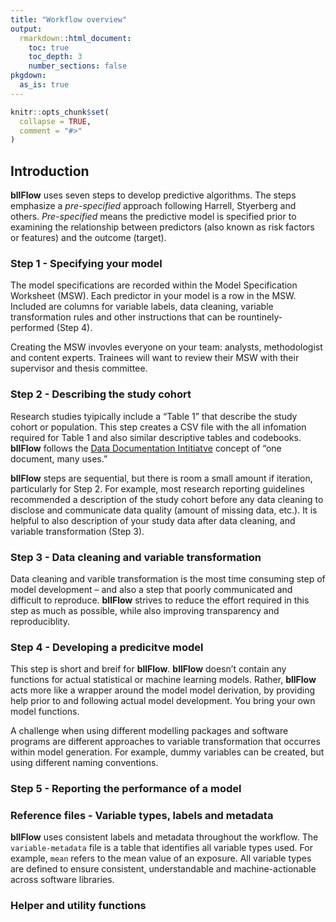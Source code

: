 ```yaml
---
title: "Workflow overview"
output: 
  rmarkdown::html_document:
    toc: true 
    toc_depth: 3
    number_sections: false  
pkgdown:
  as_is: true
---
```


```r
knitr::opts_chunk$set(
  collapse = TRUE,
  comment = "#>"
)
```
## Introduction
**bllFlow** uses seven steps to develop predictive algorithms. The steps 
emphasize a _pre-specified_ approach following Harrell, Styerberg and others. 
_Pre-specified_ means the predictive model is specified prior to examining the 
relationship between predictors (also known as risk factors or features) and the 
outcome (target). 

### Step 1 - Specifying your model
The model specifications are recorded within the Model Specification Worksheet 
(MSW). Each predictor in your model is a row in the MSW. Included are columns 
for variable labels, data cleaning, variable transformation rules and other 
instructions that can be rountinely-performed (Step 4).

Creating the MSW invovles everyone on your team: analysts, methodologist and
content experts. Trainees will want to review their MSW with their supervisor 
and thesis committee. 

### Step 2 - Describing the study cohort
Research studies tyipically include a "Table 1" that describe the study cohort 
or population. This step creates a CSV file with the all infomation required for 
Table 1 and also similar descriptive tables and codebooks. **bllFlow** follows 
the [Data Documentation Intitiatve](https://www.ddialliance.org) concept of "one 
document, many uses."

**bllFlow** steps are sequential, but there is room a small amount if iteration, 
particularly for Step 2. For example, most research reporting guidelines 
recommended a description of the study cohort before any data cleaning to 
disclose and communicate data quality (amount of missing data, etc.). It is 
helpful to also description of your study data after data cleaning, 
and variable transformation (Step 3).

### Step 3 - Data cleaning and variable transformation
Data cleaning and varible transformation is the most time consuming step of 
model development -- and also a step that poorly communicated and difficult 
to reproduce. **bllFlow** strives to reduce the effort required in this 
step as much as possible, while also improving transparency and reproduciblity. 

### Step 4 - Developing a predicitve model
This step is short and breif for **bllFlow**. **bllFlow**
 doesn't contain any functions for actual statistical or machine learning models.
 Rather, **bllFlow** acts more like a wrapper around the model model derivation, 
 by providing help prior to and following actual model development. You bring 
 your own model functions. 
 
 A challenge when using different modelling packages and software programs 
 are different approaches to variable transformation that occurres within model 
 generation. For example, dummy variables can be created, but using different 
 naming conventions.
 
### Step 5 - Reporting the performance of a model
 
### Reference files - Variable types, labels and metadata
**bllFlow** uses consistent labels and metadata throughout the workflow. The 
`variable-metadata` file is a table that identifies all variable types used. For 
example, `mean`  refers to the mean value of an exposure. All variable types are 
defined to ensure consistent, understandable and machine-actionable across 
software libraries.

### Helper and utility functions

